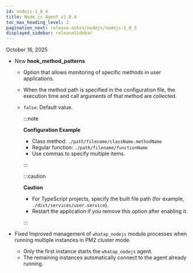 ```yaml
---
id: nodejs-1_0_4
title: Node.js Agent v1.0.4
toc_max_heading_level: 2
pagination_next: release-notes/nodejs/nodejs-1_0_3
displayed_sidebar: releaseSidebar
---
```


October 16, 2025

- <Status priority='1'>New</Status> **hook_method_patterns**

    - Option that allows monitoring of specific methods in user applications.

    - When the method path is specified in the configuration file, the execution time and call arguments of that method are collected.

    - `false`: Default value.

        :::note

        **Configuration Example**  
        - Class method: `./path/filename/className.methodName`  
        - Regular function: `./path/filename/functionName`  
        - Use commas to specify multiple items.

        :::

        :::caution

        **Caution**  
        - For TypeScript projects, specify the built file path (for example, `./dist/services/user.service`).  
        - Restart the application if you remove this option after enabling it.

        :::

- <Status priority='0'>Fixed</Status> Improved management of `whatap_nodejs` module processes when running multiple instances in PM2 cluster mode.

    - Only the first instance starts the `whatap_nodejs` agent.  
    - The remaining instances automatically connect to the agent already running.


<DownloadNode2 ver="1.0.4" />
